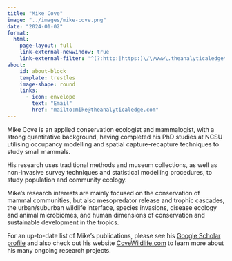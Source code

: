 ```yaml
---
title: "Mike Cove"
image: "../images/mike-cove.png"
date: "2024-01-02"
format:
  html:
    page-layout: full
    link-external-newwindow: true
    link-external-filter: '^(?:http:|https:)\/\/www\.theanalyticaledge\.com\/custom'
about:
    id: about-block
    template: trestles
    image-shape: round
    links:
      - icon: envelope
        text: "Email"
        href: "mailto:mike@theanalyticaledge.com"
---
```


Mike Cove is an applied conservation ecologist and mammalogist, with a strong quantitative background, having completed his PhD studies at NCSU utilising occupancy modelling and spatial capture-recapture techniques to study small mammals.

His research uses traditional methods and museum collections, as well as non-invasive survey techniques and statistical modelling procedures, to study population and community ecology.

Mike's research interests are mainly focused on the conservation of mammal communities, but also mesopredator release and trophic cascades, the urban/suburban wildlife interface, species invasions, disease ecology and animal microbiomes, and human dimensions of conservation and sustainable development in the tropics.

For an up-to-date list of Mike's publications, please see his [Google Scholar profile](https://scholar.google.com/citations?user=jk_H8voAAAAJ&hl=en) and also check out his website [CoveWildlife.com](https://covewildlife.com/) to learn more about his many ongoing research projects.
